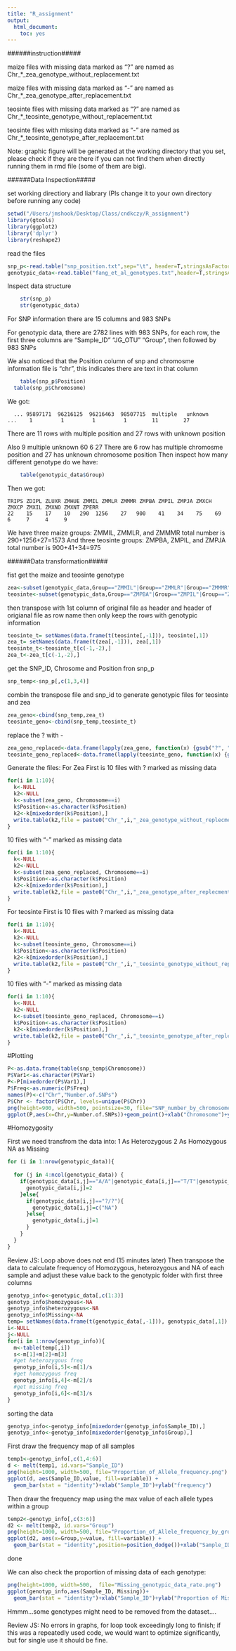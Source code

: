 ---
title: "R_assignment"
output: 
  html_document: 
    toc: yes
---
######instruction#####


maize files with missing data marked as "?" are named as Chr_*_zea_genotype_without_replacement.txt

maize files with missing data marked as "-" are named as Chr_*_zea_genotype_after_replacement.txt

teosinte files with missing data marked as "?" are named as Chr_*_teosinte_genotype_without_replacement.txt

teosinte files with missing data marked as "-" are named as Chr_*_teosinte_genotype_after_replacement.txt

Note: graphic figure will be generated at the working directory that you set, please check if they are there if you can not find them when directly running them in rmd file (some of them are big).

######Data Inspection#####

set working directiory and liabrary (Pls change it to your own directory before running any code)
```{r}
setwd("/Users/jmshook/Desktop/Class/cndkczy/R_assignment")
library(gtools)
library(ggplot2)
library('dplyr')
library(reshape2)
```
read the files
```{r}
snp_p<-read.table("snp_position.txt",sep="\t", header=T,stringsAsFactors = F)
genotypic_data<-read.table("fang_et_al_genotypes.txt",header=T,stringsAsFactors = F)
```

Inspect data structure
```{r,echo=TRUE}
	str(snp_p)
	str(genotypic_data)
```
For SNP information there are 15 columns and 983 SNPs

For genotypic data, there are 2782 lines with 983 SNPs, for each row, the first three columns are "Sample_ID" "JG_OTU" "Group", then followed by 983 SNPs

We also noticed that the Position column of snp and chromosme information file is "chr", this indicates there are text in that column
```{r}
	table(snp_p$Position)
  table(snp_p$Chromosome)
```
We got:

	  ... 95897171  96216125  96216463  98507715  multiple   unknown 
    ...    1         1         1         1        11        27
There are 11 rows with multiple position and 27 rows with unknown position

Also
         9    multiple    unknown 
          60        6       27 
There are 6 row has multiple chromosme position and 27 has unknown chromosome position
Then inspect how many different genotype do we have:
```{r}
	table(genotypic_data$Group)
```	
Then we got:

	TRIPS ZDIPL ZLUXR ZMHUE ZMMIL ZMMLR ZMMMR ZMPBA ZMPIL ZMPJA ZMXCH ZMXCP ZMXIL ZMXNO ZMXNT ZPERR 
   	22    15    17    10   290  1256    27   900    41    34    75    69     6     7     4     9 

We have three maize groups: ZMMIL, ZMMLR, and ZMMMR total number is 290+1256+27=1573
And three teosinte groups: ZMPBA, ZMPIL, and ZMPJA total number is 900+41+34=975

######Data transformation#####

fist get the maize and teosinte genotype
```{r}
zea<-subset(genotypic_data,Group=="ZMMIL"|Group=="ZMMLR"|Group=="ZMMMR")
teosinte<-subset(genotypic_data,Group=="ZMPBA"|Group=="ZMPIL"|Group=="ZMPJA")
```

then transpose with 1st column of original file as header and header of origianal file as row name
then only keep the rows with genotypic information
```{r}
teosinte_t= setNames(data.frame(t(teosinte[,-1])), teosinte[,1])
zea_t= setNames(data.frame(t(zea[,-1])), zea[,1])
teosinte_t<-teosinte_t[c(-1,-2),]
zea_t<-zea_t[c(-1,-2),]
```
get the SNP_ID, Chrosome and Position fron snp_p
```{r}
snp_temp<-snp_p[,c(1,3,4)]
```

combin the transpose file and snp_id to generate genotypic files for teosinte and zea
```{r}
zea_geno<-cbind(snp_temp,zea_t)
teosinte_geno<-cbind(snp_temp,teosinte_t)
```
replace the ? with -
```{r}
zea_geno_replaced<-data.frame(lapply(zea_geno, function(x) {gsub("?", "-", x,fixed=T)}))
teosinte_geno_replaced<-data.frame(lapply(teosinte_geno, function(x) {gsub("?", "-", x,fixed=T)}))
```

Generate the files:
For Zea
First is 10 files with ? marked as missing data
```{r}
for(i in 1:10){
  k<-NULL
  k2<-NULL
  k<-subset(zea_geno, Chromosome==i)
  k$Position<-as.character(k$Position)
  k2<-k[mixedorder(k$Position),]
  write.table(k2,file = paste0("Chr_",i,"_zea_genotype_without_replecment.txt"),sep = "\t",row.names = F,quote = F)
}
```
10 files with "-" marked as missing data
```{r}
for(i in 1:10){
  k<-NULL
  k2<-NULL
  k<-subset(zea_geno_replaced, Chromosome==i)
  k$Position<-as.character(k$Position)
  k2<-k[mixedorder(k$Position),]
  write.table(k2,file = paste0("Chr_",i,"_zea_genotype_after_replecment.txt"),sep = "\t",row.names = F,quote = F)
}
```
For teosinte
First is 10 files with ? marked as missing data
```{r}
for(i in 1:10){
  k<-NULL
  k2<-NULL
  k<-subset(teosinte_geno, Chromosome==i)
  k$Position<-as.character(k$Position)
  k2<-k[mixedorder(k$Position),]
  write.table(k2,file = paste0("Chr_",i,"_teosinte_genotype_without_replecment.txt"),sep = "\t",row.names = F,quote = F)
}
```
10 files with "-" marked as missing data
```{r}
for(i in 1:10){
  k<-NULL
  k2<-NULL
  k<-subset(teosinte_geno_replaced, Chromosome==i)
  k$Position<-as.character(k$Position)
  k2<-k[mixedorder(k$Position),]
  write.table(k2,file = paste0("Chr_",i,"_teosinte_genotype_after_replecment.txt"),sep = "\t",row.names = F,quote = F)
}
```

#Plotting
```{r}
P<-as.data.frame(table(snp_temp$Chromosome))
P$Var1<-as.character(P$Var1)
P<-P[mixedorder(P$Var1),]
P$Freq<-as.numeric(P$Freq)
names(P)<-c("Chr","Number.of.SNPs")
P$Chr <- factor(P$Chr, levels=unique(P$Chr))
png(height=900, width=500, pointsize=30, file="SNP_number_by_chromosome.png")
ggplot(P,aes(x=Chr,y=Number.of.SNPs))+geom_point()+xlab("Chromosome")+ylab("Number of SNPs")

```
#Homozygosity

First we need transfrom the data into: 1 As Heterozygous 2 As Homozygous NA as Missing
```{r}
for (i in 1:nrow(genotypic_data)){
  
  for (j in 4:ncol(genotypic_data)) {
    if(genotypic_data[i,j]=="A/A"|genotypic_data[i,j]=="T/T"|genotypic_data[i,j]=="G/G"|genotypic_data[i,j]=="C/C"){
      genotypic_data[i,j]=2 
    }else{
      if(genotypic_data[i,j]=="?/?"){
        genotypic_data[i,j]=c("NA")
      }else{
        genotypic_data[i,j]=1
      }
    }
  }
}

```
Review JS: Loop above does not end (15 minutes later)
Then transpose the data to calculate frequency of Homozygous, heterozygous and NA of each sample and adjust these value back to the genotypic folder with first three columns

```{r}
genotyp_info<-genotypic_data[,c(1:3)]
genotyp_info$homozygous<-NA
genotyp_info$heterozygous<-NA
genotyp_info$Missing<-NA
temp= setNames(data.frame(t(genotypic_data[,-1])), genotypic_data[,1])
i<-NULL
j<-NULL
for(i in 1:nrow(genotyp_info)){
  m<-table(temp[,i])
  s<-m[1]+m[2]+m[3]
  #get heterozygous freq
  genotyp_info[i,5]<-m[1]/s
  #get homozygous freq
  genotyp_info[i,4]<-m[2]/s
  #get missing freq
  genotyp_info[i,6]<-m[3]/s
}
```
sorting the data

```{r}
genotyp_info<-genotyp_info[mixedorder(genotyp_info$Sample_ID),]
genotyp_info<-genotyp_info[mixedorder(genotyp_info$Group),]
```

First draw the frequency map of all samples
```{r}
temp1<-genotyp_info[,c(1,4:6)]
d <- melt(temp1, id.vars="Sample_ID")
png(height=1000, width=500, file="Proportion_of_Allele_frequency.png")
ggplot(d, aes(Sample_ID,value, fill=variable)) + 
  geom_bar(stat = "identity")+xlab("Sample_ID")+ylab("frequency")
```

Then draw the frequency map using the max value of each allele types within a group

```{r}
temp2<-genotyp_info[,c(3:6)]
d2 <- melt(temp2, id.vars="Group")
png(height=1000, width=500, file="Proportion_of_Allele_frequency_by_group.png")
ggplot(d2, aes(x=Group,y=value, fill=variable)) + 
  geom_bar(stat = "identity",position=position_dodge())+xlab("Sample_ID")+ylab("MAx Frequency")

```
done

We can also check the proportion of missing data of each genotype:
```{r}
png(height=1000, width=500,  file="Missing_genotypic_data_rate.png")
ggplot(genotyp_info,aes(Sample_ID, Missing))+
  geom_bar(stat = "identity")+xlab("Sample_ID")+ylab("Proportion of Missing Data")
```

Hmmm...some genotypes might need to be removed from the dataset....

Review JS: No errors in graphs, for loop took exceedingly long to finish; if this was a repeatedly used code, we would want to optimize significantly, but for single use it should be fine.